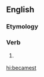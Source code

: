 ==English==

===Etymology===
{{suffix|became|est|lang=en}}

===Verb===
{{head|en|verb form|cat2=verb simple past forms|cat3=second-person singular forms}}

# {{label|en|archaic}} {{second-person singular past of|become|lang=en}}

[[hi:becamest]]
